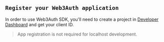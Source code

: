 ## `Register your Web3Auth application`

In order to use Web3Auth SDK, you'll need to create a project in [Developer Dashboard](https://dashboard.web3auth.io) and get your client ID.

> App registration is not required for localhost development.

<br />
